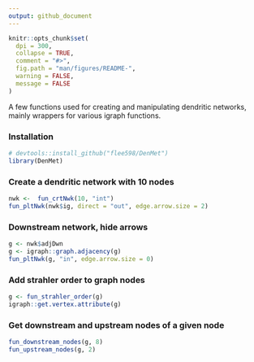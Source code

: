```yaml
---
output: github_document
---
```


<!-- README.md is generated from README.Rmd. Please edit that file -->

```r
knitr::opts_chunk$set(
  dpi = 300,
  collapse = TRUE,
  comment = "#>",
  fig.path = "man/figures/README-",
  warning = FALSE,
  message = FALSE 
)
```

<!-- badges: start -->
<!-- badges: end -->


A few functions used for creating and manipulating dendritic networks, mainly 
wrappers for various igraph functions. 

### Installation
```r
# devtools::install_github("flee598/DenMet")
library(DenMet)
```

### Create a dendritic network with 10 nodes
```r
nwk <-  fun_crtNwk(10, "int")
fun_pltNwk(nwk$ig, direct = "out", edge.arrow.size = 2)
```

### Downstream network, hide arrows
```r
g <- nwk$adjDwn
g <- igraph::graph.adjacency(g)
fun_pltNwk(g, "in", edge.arrow.size = 0)
```

### Add strahler order to graph nodes
```r
g <- fun_strahler_order(g)
igraph::get.vertex.attribute(g)
```

### Get downstream and upstream nodes of a given node
```r
fun_downstream_nodes(g, 8)
fun_upstream_nodes(g, 2)
```
